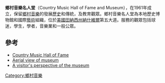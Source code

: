 {{no footnotes|time=2019-06-02T11:05:07+00:00}}
'''鄉村音樂名人堂'''（Country Music Hall of Fame and Museum），在1961年成立，保留[[鄉村音樂|鄉村音樂]]的發展[[歷史|歷史]]和傳統，及教育觀眾。鄉村音樂名人堂為本地歷史博物館和國際[[藝術|藝術]]組織，位於[[美國|美國]][[田納西州|田納西州]][[納什維爾|納什維爾]]第五大道。服務的觀眾包括球迷，學生，學者，音樂業和一般公眾。

==參考==
{{Commonscat|Country Music Hall of Fame and Museum}}
*[https://web.archive.org/web/19991209185931/http://www.countrymusichalloffame.com/ Country Music Hall of Fame]
*[http://maps.google.com/maps?f=q&hl=en&q=&t=k&ll=36.158407,-86.776215&spn=0.001044,0.001808 Aerial view of museum] {{Wayback|url=http://maps.google.com/maps?f=q&hl=en&q=&t=k&ll=36.158407,-86.776215&spn=0.001044,0.001808 |date=20190613224101 }}
*[http://museumchick.com/2011/01/country-music-museum-nashville-tn.html A visitor's perspective of the museum] {{Wayback|url=http://museumchick.com/2011/01/country-music-museum-nashville-tn.html |date=20140702172712 }}

{{coord|36|09|29.80|N|86|46|34.18|W|region:US_type:landmark|display=title}}

{{DEFAULTSORT:Country Music Hall Of Fame And Museum}}
[[Category:鄉村音樂|Category:鄉村音樂]]